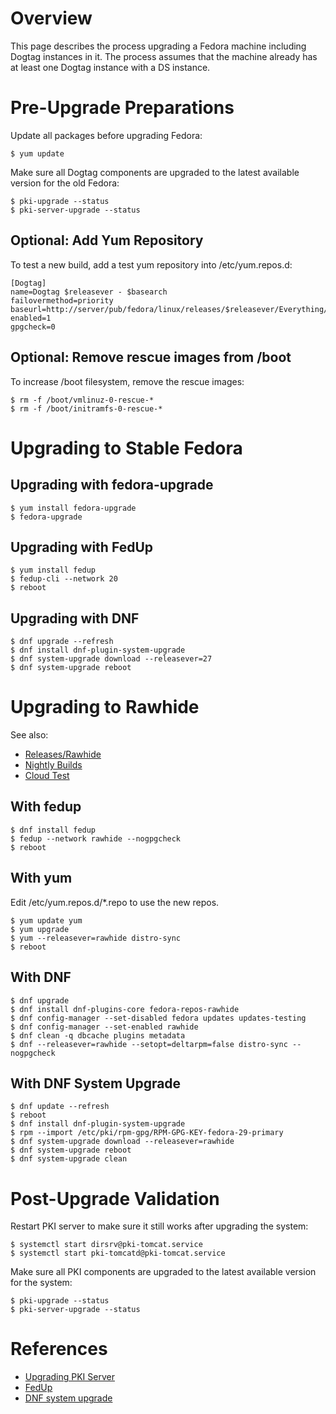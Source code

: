 = Overview =

This page describes the process upgrading a Fedora machine including Dogtag instances in it. The process assumes that the machine already has at least one Dogtag instance with a DS instance.

= Pre-Upgrade Preparations =

Update all packages before upgrading Fedora:

<pre>
$ yum update
</pre>

Make sure all Dogtag components are upgraded to the latest available version for the old Fedora:

<pre>
$ pki-upgrade --status
$ pki-server-upgrade --status
</pre>

== Optional: Add Yum Repository ==

To test a new build, add a test yum repository into /etc/yum.repos.d:

<pre>
[Dogtag]
name=Dogtag $releasever - $basearch
failovermethod=priority
baseurl=http://server/pub/fedora/linux/releases/$releasever/Everything/$basearch/os/
enabled=1
gpgcheck=0
</pre>

== Optional: Remove rescue images from /boot ==

To increase /boot filesystem, remove the rescue images:

<pre>
$ rm -f /boot/vmlinuz-0-rescue-*
$ rm -f /boot/initramfs-0-rescue-*
</pre>

= Upgrading to Stable Fedora =

== Upgrading with fedora-upgrade ==

<pre>
$ yum install fedora-upgrade
$ fedora-upgrade
</pre>

== Upgrading with FedUp ==

<pre>
$ yum install fedup
$ fedup-cli --network 20
$ reboot
</pre>

== Upgrading with DNF ==

<pre>
$ dnf upgrade --refresh
$ dnf install dnf-plugin-system-upgrade
$ dnf system-upgrade download --releasever=27
$ dnf system-upgrade reboot
</pre>

= Upgrading to Rawhide =

See also:
* [https://fedoraproject.org/wiki/Releases/Rawhide Releases/Rawhide]
* [https://www.happyassassin.net/nightlies.html Nightly Builds]
* [https://fedoraproject.org/wiki/Test_Results:Fedora_25_Rawhide_20160719.n.0_Cloud?rd=Test_Results:Current_Cloud_Test Cloud Test]

== With fedup ==
<pre>
$ dnf install fedup
$ fedup --network rawhide --nogpgcheck
$ reboot
</pre>

== With yum ==

Edit /etc/yum.repos.d/*.repo to use the new repos.

<pre>
$ yum update yum
$ yum upgrade
$ yum --releasever=rawhide distro-sync
$ reboot
</pre>

== With DNF ==

<pre>
$ dnf upgrade
$ dnf install dnf-plugins-core fedora-repos-rawhide
$ dnf config-manager --set-disabled fedora updates updates-testing
$ dnf config-manager --set-enabled rawhide
$ dnf clean -q dbcache plugins metadata
$ dnf --releasever=rawhide --setopt=deltarpm=false distro-sync --nogpgcheck
</pre>

== With DNF System Upgrade ==

<pre>
$ dnf update --refresh
$ reboot
$ dnf install dnf-plugin-system-upgrade
$ rpm --import /etc/pki/rpm-gpg/RPM-GPG-KEY-fedora-29-primary
$ dnf system-upgrade download --releasever=rawhide
$ dnf system-upgrade reboot
$ dnf system-upgrade clean
</pre>

= Post-Upgrade Validation =

Restart PKI server to make sure it still works after upgrading the system:

<pre>
$ systemctl start dirsrv@pki-tomcat.service
$ systemctl start pki-tomcatd@pki-tomcat.service
</pre>

Make sure all PKI components are upgraded to the latest available version for the system:

<pre>
$ pki-upgrade --status
$ pki-server-upgrade --status
</pre>

= References =

* [https://github.com/dogtagpki/pki/wiki/Upgrading-PKI-Server Upgrading PKI Server]
* [http://fedoraproject.org/wiki/FedUp FedUp]
* [https://fedoraproject.org/wiki/DNF_system_upgrade DNF system upgrade]